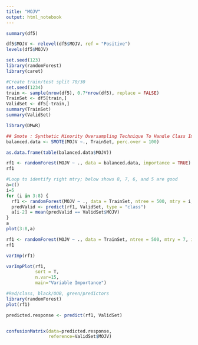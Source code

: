 ---
title: "MOJV"
output: html_notebook
---



```{r}
summary(df5)
```

```{r}
df5$MOJV <- relevel(df5$MOJV, ref = "Positive")
levels(df5$MOJV)
```


```{r}
set.seed(123)
library(randomForest)
library(caret)
```

```{r}
#Create train/test split 70/30
set.seed(1234)
train <- sample(nrow(df5), 0.7*nrow(df5), replace = FALSE)
TrainSet <- df5[train,]
ValidSet <- df5[-train,]
summary(TrainSet)
summary(ValidSet)

```
```{r}
library(DMwR)

## Smote : Synthetic Minority Oversampling Technique To Handle Class Imbalance In Binary Classification; code below puts it at 1:1 balance
balanced.data <- SMOTE(MOJV ~., TrainSet, perc.over = 100)

as.data.frame(table(balanced.data$MOJV))
```

```{r}
rf1 <- randomForest(MOJV ~ ., data = balanced.data, importance = TRUE)
rf1
```

```{r}
#Loop to identify right mtry; below shows 8, 7, 6, and 5 are good
a=c()
i=5
for (i in 3:8) {
  rf1 <- randomForest(MOJV ~ ., data = TrainSet, ntree = 500, mtry = i, importance = TRUE)
  predValid <- predict(rf1, ValidSet, type = "class")
  a[i-2] = mean(predValid == ValidSet$MOJV)
}
a
plot(3:8,a)
```
```{r}
rf1 <- randomForest(MOJV ~ ., data = TrainSet, ntree = 500, mtry = 7, importance = TRUE)
rf1
```
```{r}
varImp(rf1)
```
```{r}
varImpPlot(rf1,  
           sort = T,
           n.var=15,
           main="Variable Importance")
```

```{r}
#Red/class, black/OOB, green/predictors
library(randomForest)
plot(rf1)
```

```{r}
predicted.response <- predict(rf1, ValidSet)


confusionMatrix(data=predicted.response,  
                reference=ValidSet$MOJV)
```
